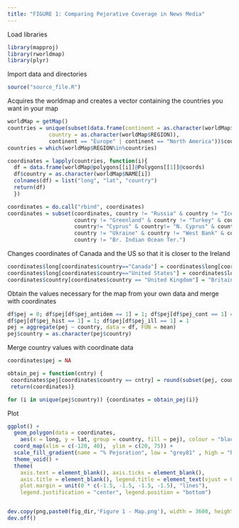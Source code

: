 ```yaml
---
title: "FIGURE 1: Comparing Pejorative Coverage in News Media"
---
```


Load libraries 
```r
library(mapproj)
library(rworldmap)
library(plyr)
```

Import data and directories
```r
source("source_file.R")
```

Acquires the worldmap and creates a vector containing the countries you want in your map
```r
worldMap = getMap()
countries = unique(subset(data.frame(continent = as.character(worldMap$Stern), 
             country = as.character(worldMap$REGION)),
             continent == "Europe" | continent == "North America"))$country
countries = which(worldMap$REGION%in%countries)

coordinates = lapply(countries, function(i){
  df = data.frame(worldMap@polygons[[i]]@Polygons[[1]]@coords)
  df$country = as.character(worldMap$NAME[i])
  colnames(df) = list("long", "lat", "country")
  return(df)
  })

coordinates = do.call("rbind", coordinates)
coordinates = subset(coordinates, country != "Russia" & country != "Iceland" & 
                     country != "Greenland" & country != "Turkey" & country != "Israel" &
                     country!= "Cyprus" & country!= "N. Cyprus" & country != "Georgia" & 
                     country != "Ukraine" & country != "West Bank" & country != "Gaza" & 
                     country != "Br. Indian Ocean Ter.")
```

Changes coordinates of Canada and the US so that it is closer to the Ireland
```r
coordinates$long[coordinates$country=="Canada"] = coordinates$long[coordinates$country=="Canada"] + 25
coordinates$long[coordinates$country=="United States"] = coordinates$long[coordinates$country=="United States"] + 25
coordinates$country[coordinates$country == "United Kingdom"] = "Britain"
```

Obtain the values necessary for the map from your own data and merge with coordinates
```r
df$pej = 0; df$pej[df$pej_antidem == 1] = 1; df$pej[df$pej_cont == 1] = 1;
df$pej[df$pej_hist == 1] = 1; df$pej[df$pej_ill == 1] = 1
pej = aggregate(pej ~ country, data = df, FUN = mean)
pej$country = as.character(pej$country)
```

Merge country values with coordinate data
```r
coordinates$pej = NA

obtain_pej = function(cntry) {
 coordinates$pej[coordinates$country == cntry] = round(subset(pej, country == cntry)[,2],2)
 return(coordinates)}

for (i in unique(pej$country)) {coordinates = obtain_pej(i)}
```

Plot
```r
ggplot() + 
  geom_polygon(data = coordinates, 
    aes(x = long, y = lat, group = country, fill = pej), colour = "black", size = 0.1, alpha=0.9) + 
  coord_map(xlim = c(-120, 40),  ylim = c(20, 75)) + 
  scale_fill_gradient(name = "% Pejoration", low = "grey81" , high = "black", na.value = NA) + 
  theme_void() + 
  theme(
    axis.text = element_blank(), axis.ticks = element_blank(), 
    axis.title = element_blank(), legend.title = element_text(vjust = 0.80),
    plot.margin = unit(0 * c(-1.5, -1.5, -1.5, -1.5), "lines"),
    legend.justification = "center", legend.position = "bottom") 


dev.copy(png,paste0(fig_dir,'Figure 1 - Map.png'), width = 3600, height = 2400, res=400)
dev.off()
```

